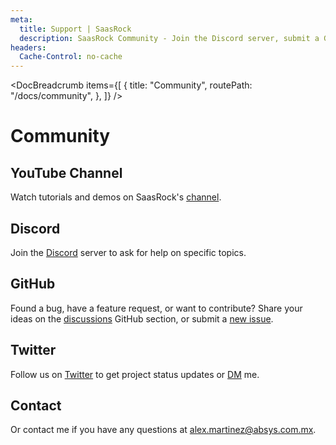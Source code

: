 ```yaml
---
meta:
  title: Support | SaasRock
  description: SaasRock Community - Join the Discord server, submit a GitHub issue, follow us on Twitter, or contact us directly.
headers:
  Cache-Control: no-cache
---
```



<DocBreadcrumb
  items={[
    {
      title: "Community",
      routePath: "/docs/community",
    },
  ]}
/>

# Community

## YouTube Channel

Watch tutorials and demos on SaasRock's [channel](https://www.youtube.com/channel/UCdXy3FPDHxP-b7NhPspt6cQ).

## Discord

Join the [Discord](https://discord.gg/KMkjU2BFn9) server to ask for help on specific topics.

## GitHub

Found a bug, have a feature request, or want to contribute? Share your ideas on the [discussions](https://github.com/AlexandroMtzG/saasrock/discussions) GitHub section, or submit a [new issue](https://github.com/AlexandroMtzG/saasrock/issues/new).

## Twitter

Follow us on [Twitter](https://twitter.com/saas_rock) to get project status updates or [DM](https://twitter.com/alexandromtzg) me.

## Contact

Or contact me if you have any questions at <a href="mailto:alex.martinez@absys.com.mx">alex.martinez@absys.com.mx</a>.
